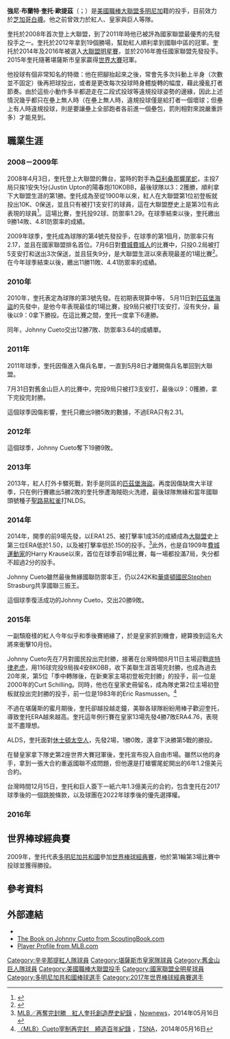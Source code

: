 {{spanish name 2|Cueto|Ortiz}}
{{Infobox MLB player
| name        = 強尼·奎托<br />Johnny Cueto
| image       = Giants pitcher Johnny Cueto talks to reporters at 2016 All-Star Game availability. (27913818734).jpg
| width       = 
| caption     = 2016年的奎托
| team        = 芝加哥白襪
| number      = 
| position    = 先發投手
| birth_date  = {{birth date and age|1986|2|15}}
| bats        = 右
| throws      = 右
| debutdate   = 4月3日
| debutyear   = 2008年
| debutteam   = 辛辛那提紅人
| statyear    = 2021年球季
| stat1label  = 勝敗投數
| stat1value  = 135－97
| stat2label  = [[防禦率|防禦率]]
| stat2value  = 3.45
| stat3label  = [[三振|三振]]
| stat3value  = 1710
| teams       = <nowiki></nowiki>
* [[辛辛那提紅人|辛辛那提紅人]] （{{MLBy|2008年}}－{{MLBy|2015年}}）
* [[堪薩斯市皇家|堪薩斯市皇家]] （{{MLBy|2015年}}）
* [[舊金山巨人|舊金山巨人]] （{{MLBy|2016年}}－{{MLBy|2021年}}）
* [[芝加哥白襪|芝加哥白襪]] （{{MLBy|2022年}}－）
}}
'''強尼·布蘭特·奎托·歐提茲'''（{{lang-es|'''Johnny Brent Cueto Ortiz'''}}；{{bd|1986年|2月15日}}）是[[美國職棒大聯盟|美國職棒大聯盟]][[多明尼加|多明尼加]]籍的投手，目前效力於[[芝加哥白襪|芝加哥白襪]]。他之前曾效力於紅人、皇家與巨人等隊。

奎托於2008年首次登上大聯盟，到了2011年時他已被評為國家聯盟最優秀的先發投手之一。奎托於2012年拿到19個勝場，幫助紅人順利拿到國聯中區的冠軍。奎托於2014年及2016年被選入[[美國職棒大聯盟全明星賽|大聯盟明星賽]]，並於2016年擔任國家聯盟先發投手。2015年奎托隨著堪薩斯市皇家贏得[[世界大賽|世界大賽]]冠軍。

他投球有個非常知名的特徵：他在把腳抬起來之後，常會先多次抖動上半身（次數並不固定）後再把球投出，或者是更改每次投球時身體旋轉的幅度，藉此擾亂打者節奏。由於這些小動作多半都遊走在二段式投球等違規投球姿勢的邊緣，因此上述情況幾乎都只在壘上無人時（在壘上無人時，違規投球僅是給打者一個壞球；但壘上有人時違規投球，則是要讓壘上全部跑者各前進一個壘包，罰則相對來說嚴重許多）才能見到。

==職業生涯==
===2008－2009年===
2008年4月3日，奎托登上大聯盟的舞台，當時的對手為[[亞利桑那響尾蛇|亞利桑那響尾蛇]]，主投7局只挨1安失1分(Justin Upton的陽春炮)10K0BB，最後球隊以3：2獲勝，順利拿下大聯盟生涯的第1勝。奎托成為至從1900年以來，紅人在大聯盟第1位初登板就投出10K、0保送，並且只有被打1支安打的球員，這在大聯盟歷史上是第3位有此表現的球員<ref name=" Lineup v. Phillies">{{cite web|url=http://frontier.cincinnati.com/blogs/redsinsider/2008/04/no-lineups-yet.asp|title=Lineup v. Phillies|last=Fay|first=John|date=2008-04-04|accessdate=2008-05-21|deadurl=yes|archiveurl=https://web.archive.org/web/20110716111803/http://frontier.cincinnati.com/blogs/redsinsider/2008/04/no-lineups-yet.asp|archivedate=2011-07-16}}</ref>。這場比賽，奎托投92球、防禦率1.29。在球季結束以後，奎托繳出9勝14敗、4.81防禦率的成績。

2009年球季，奎托成為球隊的第4號先發投手，在球季的第1個月，防禦率只有2.17，並且在國家聯盟排名首位。7月6日對[[費城費城人|費城費城人]]的比賽中，只投0.2局被打5支安打和送出3次保送，並且狂失9分，是大聯盟生涯以來表現最差的1場比賽<ref>{{Cite web |url=http://cincinnati.reds.mlb.com/team/player.jsp?player_id=456501 |title=存档副本 |accessdate=2011-09-08 |archive-date=2011-09-05 |archive-url=https://web.archive.org/web/20110905033600/http://cincinnati.reds.mlb.com/team/player.jsp?player_id=456501 |dead-url=no }}</ref>。在今年球季結束以後，繳出11勝11敗、4.41防禦率的成績。

===2010年===
2010年，奎托表定為球隊的第3號先發。在初期表現算中等， 5月11日對[[匹茲堡海盜|匹茲堡海盜]]的先發中，是他今年表現最佳的1場比賽，投9局只被打1支安打，沒有失分，最後以9：0拿下勝投。在這比賽之間，奎托一度拿下6連勝。

同年，Johnny Cueto交出12勝7敗、防禦率3.64的成績單。

===2011年===

2011年球季，奎托因傷進入傷兵名單，一直到5月8日才離開傷兵名單回到大聯盟。

7月31日對舊金山巨人的比賽中，完投9局只被打3支安打，最後以9：0獲勝，拿下完投完封勝。

這個球季因傷影響，奎托只繳出9勝5敗的數據，不過ERA只有2.31。

===2012年===

這個球季，Johnny Cueto奪下19勝9敗。

===2013年===

2013年，紅人打外卡驟死戰，對手是同區的[[匹茲堡海盜|匹茲堡海盜]]。再度因傷缺席大半球季，只在例行賽繳出5勝2敗的奎托慘遭海賊砲火洗禮，最後球隊無緣和當年國聯頭號種子[[聖路易紅雀|聖路易紅雀]]打NLDS。

===2014年===

2014年，開季的前9場先發，以ERA1.25、被打擊率1成35的成績成為[[大聯盟|大聯盟]]史上第三位ERA低於1.50，以及被打擊率低於.150的投手。<ref>[http://www.nownews.com/n/2014/05/16/1236247 MLB／再奪完封勝　紅人奎托創造歷史紀錄] {{Wayback|url=http://www.nownews.com/n/2014/05/16/1236247 |date=20140517125321 }}，[[Nownews|Nownews]]，2014年05月16日</ref>此外，也是自1909年[[奧克蘭運動家|費城運動家]]的Harry Krause以來，首位在球季前9場比賽，每一場都投滿7局，失分都不超過2分的投手。

Johnny Cueto雖然最後無緣國聯防禦率王，仍以242K和[[華盛頓國民|華盛頓國民]]Stephen Strasburg共享國聯三振王。

這個球季復活成功的Johnny Cueto，交出20勝9敗。

===2015年===

一副頹廢樣的紅人今年似乎和季後賽絕緣了，於是皇家抓到機會，總算換到這名大將來衝擊10月份。

Johnny Cueto先在7月對國民投出完封勝，接著在台灣時間8月11日主場迎戰[[底特律老虎|底特律老虎]]，用116球完投9局挨4安8K0BB，收下美聯生涯首場完封勝，也成為過去20年來，第5位「季中轉隊後，在新東家主場初登板完封勝」的投手，前一位是2000年的Curt Schilling。同時，他也在皇家史冊留名，成為隊史第2位主場初登板就投出完封勝的投手，前一位是1983年的Eric Rasmussen。<ref>[https://tw.sports.yahoo.com/news/-mlb-cueto%E5%AE%B0%E5%88%B6%E5%86%8D%E5%AE%8C%E5%B0%81-%E7%B7%A0%E9%80%A0%E7%99%BE%E5%B9%B4%E7%B4%80%E9%8C%84-022307521.html 〈MLB〉Cueto宰制再完封　締造百年紀錄] {{Wayback|url=https://tw.sports.yahoo.com/news/-mlb-cueto%E5%AE%B0%E5%88%B6%E5%86%8D%E5%AE%8C%E5%B0%81-%E7%B7%A0%E9%80%A0%E7%99%BE%E5%B9%B4%E7%B4%80%E9%8C%84-022307521.html |date=20140517120847 }}，[[TSNA|TSNA]]，2014年05月16日</ref>

不過在堪薩斯的蜜月期後，奎托卻越投越走鐘，美聯各球隊紛紛用棒子歡迎奎托，導致奎托ERA越來越高。奎托這年例行賽在皇家13場先發4勝7敗ERA4.76，表現並不盡理想。

ALDS，奎托面對[[休士頓太空人|休士頓太空人]]，先發2場，1勝0敗，還拿下決勝第5戰的勝投。

在替皇家拿下隊史第2座世界大賽冠軍後，奎托宣布投入自由市場。雖然以他的身手，拿到一張大合約重返國聯不成問題，但他還是打槍響尾蛇開出的6年1.2億美元合約。

台灣時間12月15日，奎托和巨人簽下一紙六年1.3億美元的合約，包含奎托在2017球季後的一個跳脫條款，以及球團在2022年球季後的優先選擇權。

===2016年===

==世界棒球經典賽==
{{commons}}
2009年，奎托代表[[多明尼加共和國|多明尼加共和國]]參加[[世界棒球經典賽|世界棒球經典賽]]，他於第1輪第3場比賽中投球並獲得勝投。

==參考資料==
{{Reflist}}

==外部連結==
*{{baseballstats|mlb=456501|espn=28955|br=c/cuetojo01|fangraphs=6893|cube=johnny-cueto|brm=cueto-001joh}}
* [https://web.archive.org/web/20110930192525/http://www.scoutingbook.com/players/p2100 The Book on Johnny Cueto from ScoutingBook.com ]
* [http://web.minorleaguebaseball.com/milb/news/top50/y2008/profile.jsp?t=p_top&pid=456501 Player Profile from MLB.com] {{Wayback|url=http://web.minorleaguebaseball.com/milb/news/top50/y2008/profile.jsp?t=p_top&pid=456501 |date=20110519141612 }}

{{2015年世界大賽冠軍堪薩斯市皇家隊名單}}
{{2009年世界棒球經典賽多明尼加代表隊}}
{{2017年世界棒球經典賽多明尼加隊選手列表}}

{{DEFAULTSORT:Cueto, Johnny}}
[[Category:辛辛那提紅人隊球員|Category:辛辛那提紅人隊球員]]
[[Category:堪薩斯市皇家隊球員|Category:堪薩斯市皇家隊球員]]
[[Category:舊金山巨人隊球員|Category:舊金山巨人隊球員]]
[[Category:美國職棒大聯盟投手|Category:美國職棒大聯盟投手]]
[[Category:國家聯盟全明星球員|Category:國家聯盟全明星球員]]
[[Category:多明尼加共和國棒球選手|Category:多明尼加共和國棒球選手]]
[[Category:2017年世界棒球經典賽選手|Category:2017年世界棒球經典賽選手]]